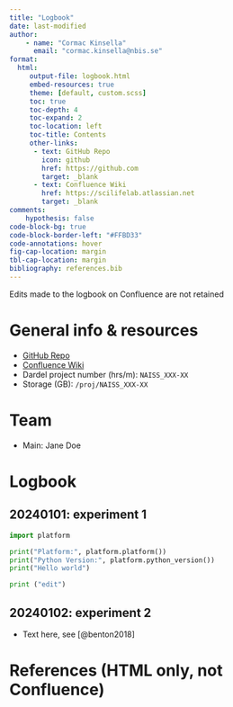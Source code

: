 ```yaml
---
title: "Logbook"
date: last-modified
author:
    - name: "Cormac Kinsella"
      email: "cormac.kinsella@nbis.se"
format:
  html:
     output-file: logbook.html
     embed-resources: true
     theme: [default, custom.scss]
     toc: true
     toc-depth: 4
     toc-expand: 2
     toc-location: left
     toc-title: Contents
     other-links:
      - text: GitHub Repo
        icon: github
        href: https://github.com
        target: _blank
      - text: Confluence Wiki
        href: https://scilifelab.atlassian.net
        target: _blank
comments:
    hypothesis: false
code-block-bg: true
code-block-border-left: "#FFBD33"
code-annotations: hover
fig-cap-location: margin
tbl-cap-location: margin
bibliography: references.bib
---
```


::: {.callout-note}
Edits made to the logbook on Confluence are not retained
:::

# General info & resources

- [GitHub Repo](https://github.com)
- [Confluence Wiki](https://scilifelab.atlassian.net)
- Dardel project number (hrs/m): `NAISS_XXX-XX`
- Storage (GB): `/proj/NAISS_XXX-XX`

# Team

- Main: Jane Doe

# Logbook

## 20240101: experiment 1

```python

import platform

print("Platform:", platform.platform())
print("Python Version:", platform.python_version())
print("Hello world")

print ("edit")
```

## 20240102: experiment 2

- Text here, see [@benton2018]

# References (HTML only, not Confluence)

::: {#refs}
:::
